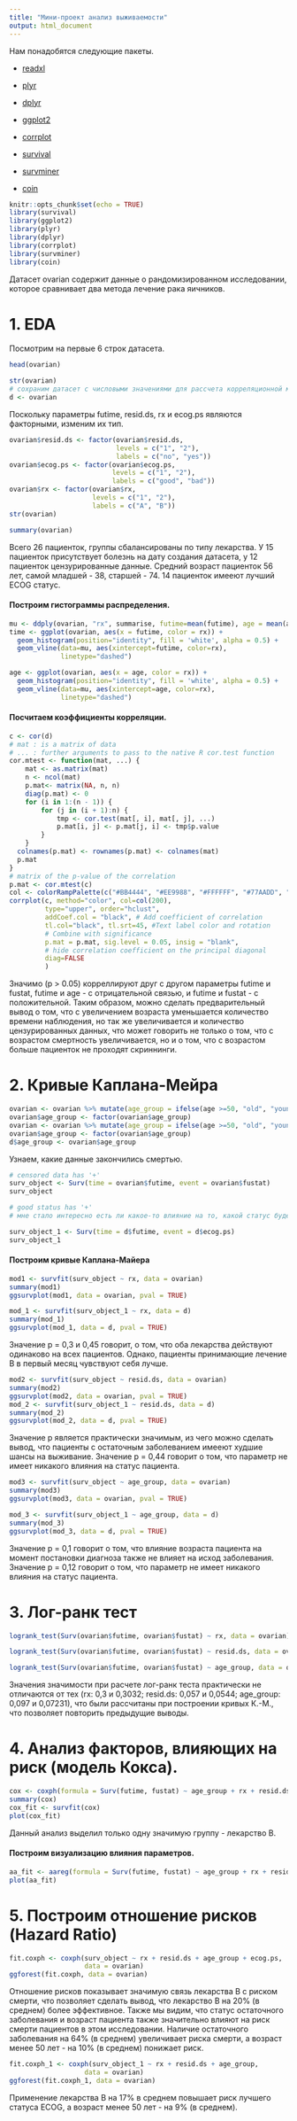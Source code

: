 ```yaml
---
title: "Мини-проект анализ выживаемости"
output: html_document
---
```


Нам понадобятся следующие пакеты. 

* [readxl](https://cran.r-project.org/web/packages/readxl/index.html)

* [plyr](https://github.com/sampotts/plyr)

* [dplyr](https://cran.r-project.org/web/packages/dplyr/index.html)

* [ggplot2](https://cran.r-project.org/web/packages/ggplot2/index.html)

* [corrplot](https://cran.r-project.org/web/packages/corrplot/index.html)

* [survival](https://cran.r-project.org/web/packages/survival/index.html)

* [survminer](https://cran.r-project.org/web/packages/survminer/index.html)

* [coin](https://cran.r-project.org/web/packages/coin/index.html)
```r
knitr::opts_chunk$set(echo = TRUE)
library(survival)
library(ggplot2)
library(plyr)
library(dplyr)
library(corrplot)
library(survminer)
library(coin)
```

Датасет ovarian содержит данные о рандомизированном исследовании, которое сравнивает два метода лечение рака яичников.


# 1. EDA

Посмотрим на первые 6 строк датасета. 
```r
head(ovarian)
```

```r
str(ovarian)
# сохраним датасет с числовыми значениями для рассчета корреляционной матрицы
d <- ovarian
```

Поскольку параметры futime, resid.ds, rx и ecog.ps являются факторными, изменим их тип.

```r
ovarian$resid.ds <- factor(ovarian$resid.ds, 
                           levels = c("1", "2"), 
                           labels = c("no", "yes"))
ovarian$ecog.ps <- factor(ovarian$ecog.ps, 
                          levels = c("1", "2"), 
                          labels = c("good", "bad"))
ovarian$rx <- factor(ovarian$rx, 
                     levels = c("1", "2"), 
                     labels = c("A", "B"))
str(ovarian)
```

```r
summary(ovarian)
```

Всего 26 пациенток, группы сбалансированы по типу лекарства. У 15 пациенток присутствует болезнь на дату создания датасета, у 12 пациенток цензурированные данные. Средний возраст пациенток 56 лет, самой младшей - 38, старшей - 74. 14 пациенток имееют лучший ECOG статус. 

#### Построим гистограммы распределения.
```r

mu <- ddply(ovarian, "rx", summarise, futime=mean(futime), age = mean(age))
time <- ggplot(ovarian, aes(x = futime, color = rx)) +
  geom_histogram(position="identity", fill = 'white', alpha = 0.5) +
  geom_vline(data=mu, aes(xintercept=futime, color=rx),
             linetype="dashed")

age <- ggplot(ovarian, aes(x = age, color = rx)) +
  geom_histogram(position="identity", fill = 'white', alpha = 0.5) +
  geom_vline(data=mu, aes(xintercept=age, color=rx),
             linetype="dashed")

```

#### Посчитаем коэффициенты корреляции.
```r

c <- cor(d)
# mat : is a matrix of data
# ... : further arguments to pass to the native R cor.test function
cor.mtest <- function(mat, ...) {
    mat <- as.matrix(mat)
    n <- ncol(mat)
    p.mat<- matrix(NA, n, n)
    diag(p.mat) <- 0
    for (i in 1:(n - 1)) {
        for (j in (i + 1):n) {
            tmp <- cor.test(mat[, i], mat[, j], ...)
            p.mat[i, j] <- p.mat[j, i] <- tmp$p.value
        }
    }
  colnames(p.mat) <- rownames(p.mat) <- colnames(mat)
  p.mat
}
# matrix of the p-value of the correlation
p.mat <- cor.mtest(c)
col <- colorRampPalette(c("#BB4444", "#EE9988", "#FFFFFF", "#77AADD", "#4477AA"))
corrplot(c, method="color", col=col(200),  
         type="upper", order="hclust", 
         addCoef.col = "black", # Add coefficient of correlation
         tl.col="black", tl.srt=45, #Text label color and rotation
         # Combine with significance
         p.mat = p.mat, sig.level = 0.05, insig = "blank", 
         # hide correlation coefficient on the principal diagonal
         diag=FALSE 
         )
```

Значимо (p > 0.05) корреллируют друг с другом параметры futime и fustat, futime и age - с отрицательной связью, и futime и fustat - с положительной. Таким образом, можно сделать предварительный вывод о том, что с увеличением возраста уменьшается количество времени наблюдения, но так же увеличивается и количество цензурированных данных, что может говорить не только о том, что с возрастом смертность увеличивается, но и о том, что с возрастом больше пациенток не проходят скриннинги. 

# 2. Кривые Каплана-Мейра
```r

ovarian <- ovarian %>% mutate(age_group = ifelse(age >=50, "old", "young"))
ovarian$age_group <- factor(ovarian$age_group)
ovarian <- ovarian %>% mutate(age_group = ifelse(age >=50, "old", "young"))
ovarian$age_group <- factor(ovarian$age_group)
d$age_group <- ovarian$age_group
```
Узнаем, какие данные закончились смертью.
```r
# censored data has '+'
surv_object <- Surv(time = ovarian$futime, event = ovarian$fustat)
surv_object 

# good status has '+'
# мне стало интересно есть ли какое-то влияние на то, какой статус будет у пациента

surv_object_1 <- Surv(time = d$futime, event = d$ecog.ps)
surv_object_1
```

#### Построим кривые Каплана-Майера
```r
mod1 <- survfit(surv_object ~ rx, data = ovarian)
summary(mod1)
ggsurvplot(mod1, data = ovarian, pval = TRUE)

mod_1 <- survfit(surv_object_1 ~ rx, data = d)
summary(mod_1)
ggsurvplot(mod_1, data = d, pval = TRUE)
```
Значение р = 0,3 и 0,45 говорит, о том, что оба лекарства действуют одинаково на всех пациентов. Однако, пациенты принимающие лечение В в первый месяц чувствуют себя лучше.

```r
mod2 <- survfit(surv_object ~ resid.ds, data = ovarian)
summary(mod2)
ggsurvplot(mod2, data = ovarian, pval = TRUE)
mod_2 <- survfit(surv_object_1 ~ resid.ds, data = d)
summary(mod_2)
ggsurvplot(mod_2, data = d, pval = TRUE)
```

Значение р является практически значимым, из чего можно сделать вывод, что пациенты с остаточным заболеванием имееют худшие шансы на выживание.
Значение р = 0,44 говорит о том, что параметр не имеет никакого влияния на статус пациента.

```r
mod3 <- survfit(surv_object ~ age_group, data = ovarian)
summary(mod3)
ggsurvplot(mod3, data = ovarian, pval = TRUE)

mod_3 <- survfit(surv_object_1 ~ age_group, data = d)
summary(mod_3)
ggsurvplot(mod_3, data = d, pval = TRUE)
```

Значение р = 0,1 говорит о том, что влияние возраста пациента на момент постановки диагноза также не влияет на исход заболевания.
Значение р = 0,12 говорит о том, что параметр не имеет никакого влияния на статус пациента.

# 3. Лог-ранк тест
```r
logrank_test(Surv(ovarian$futime, ovarian$fustat) ~ rx, data = ovarian)
```
```r
logrank_test(Surv(ovarian$futime, ovarian$fustat) ~ resid.ds, data = ovarian)
```
```r
logrank_test(Surv(ovarian$futime, ovarian$fustat) ~ age_group, data = ovarian)
```

Значения значимости при расчете лог-ранк теста практически не отличаются от тех (rx: 0,3 и 0,3032; resid.ds: 0,057 и 0,0544; age_group: 0,097 и 0,07231), что были рассчитаны при построении кривых К.-М., что позволяет повторить предыдущие выводы. 

# 4. Анализ факторов, влияющих на риск (модель Кокса).

```r
cox <- coxph(formula = Surv(futime, fustat) ~ age_group + rx + resid.ds, data = ovarian)
summary(cox)
cox_fit <- survfit(cox)
plot(cox_fit)
```
Данный анализ выделил только одну значимую группу - лекарство В. 

#### Построим визуализацию влияния параметров.
```r
aa_fit <- aareg(formula = Surv(futime, fustat) ~ age_group + rx + resid.ds, data = ovarian)
plot(aa_fit)
```

# 5. Построим отношение рисков (Hazard Ratio)

```r
fit.coxph <- coxph(surv_object ~ rx + resid.ds + age_group + ecog.ps, 
                   data = ovarian)
ggforest(fit.coxph, data = ovarian)
```
Отношение рисков показывает значимую связь лекарства В с риском смерти, что позволяет сделать вывод, что лекарство В на 20% (в среднем) более эффективное. Также мы видим, что статус остаточного заболевания и возраст пациента также значительно влияют на риск смерти пациентов в этом исследовании. Наличие остаточного заболевания на 64% (в среднем) увеличивает риска смерти, а возраст менее 50 лет - на 10% (в среднем) понижает риск.

```r
fit.coxph_1 <- coxph(surv_object_1 ~ rx + resid.ds + age_group, 
                   data = ovarian)
ggforest(fit.coxph_1, data = ovarian)
```
Применение лекарства В на 17% в среднем повышает риск лучшего статуса ECOG, а возраст менее 50 лет - на 9% (в среднем).

